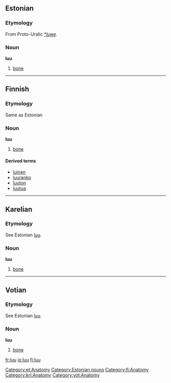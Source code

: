 ==Estonian==
===Etymology===
From Proto-Uralic ''[[*luwe]]''.
===Noun===
'''luu'''

#[[bone]]

[[Category:et:Anatomy]]
[[Category:Estonian nouns]]

----

==Finnish==
===Etymology===
Same as Estonian
===Noun===
'''luu'''

#[[bone]]

====Derived terms====
*[[luinen]]
*[[luuranko]]
*[[luuton]]
*[[luutua]]

[[Category:fi:Anatomy]]

----

==Karelian==

===Etymology===

See Estonian [[luu#Estonian|luu]].

===Noun===
'''luu'''

#[[bone]]

[[Category:krl:Anatomy]]

----

==Votian==

===Etymology===

See Estonian [[luu#Estonian|luu]].

===Noun===
'''luu'''

#[[bone]]

[[Category:vot:Anatomy]]

[[fr:luu]]
[[io:luu]]
[[fi:luu]]